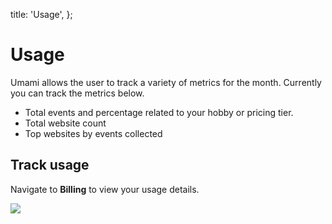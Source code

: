   title: 'Usage',
};

# Usage

Umami allows the user to track a variety of metrics for the month. Currently you can track the metrics below.

- Total events and percentage related to your hobby or pricing tier.
- Total website count
- Top websites by events collected

## Track usage

Navigate to **Billing** to view your usage details.

<img src="/images/cloud/usage-details.png" />
